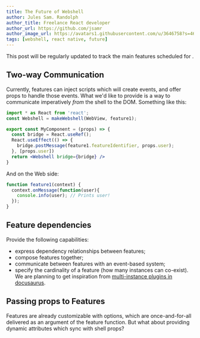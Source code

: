 ```yaml
---
title: The Future of Webshell
author: Jules Sam. Randolph
author_title: Freelance React developer
author_url: https://github.com/jsamr
author_image_url: https://avatars1.githubusercontent.com/u/3646758?s=460&u=f699d25514156aa9b975837a52daf135449e43d8&v=4
tags: [webshell, react native, future]
---
```


This post will be regularly updated to track the main features scheduled for <Webshell />.


## Two-way Communication

Currently, features can inject scripts which will create events, and offer props to handle those events.
What we'd like to provide is a way to communicate imperatively *from* the shell to the DOM. Something like this:

```jsx title="MyComponent.jsx"
import * as React from 'react';
const Webshell = makeWebshell(WebView, feature1);

export const MyComponent = (props) => {
  const bridge = React.useRef();
  React.useEffect(() => {
    bridge.postMessage(feature1.featureIdentifier, props.user);
  }, [props.user])
  return <Webshell bridge={bridge} />
}
```

And on the Web side:

```js title="feature1.webjs"
function feature1(context) {
  context.onMessage(function(user){
    console.info(user); // Prints user!
  });
}
```

## Feature dependencies

Provide the following capabilities:

- express dependency relationships between features;
- compose features together;
- communicate between features with an event-based system;
- specify the cardinality of a feature (how many instances can co-exist). We
  are planning to get inspiration from [multi-instance plugins in
  docusaurus](https://v2.docusaurus.io/docs/using-plugins#multi-instance-plugins-and-plugin-ids).

## Passing props to Features

Features are already customizable with options, which are once-and-for-all
delivered as an argument of the feature function. But what about providing
dynamic attributes which sync with shell props?

